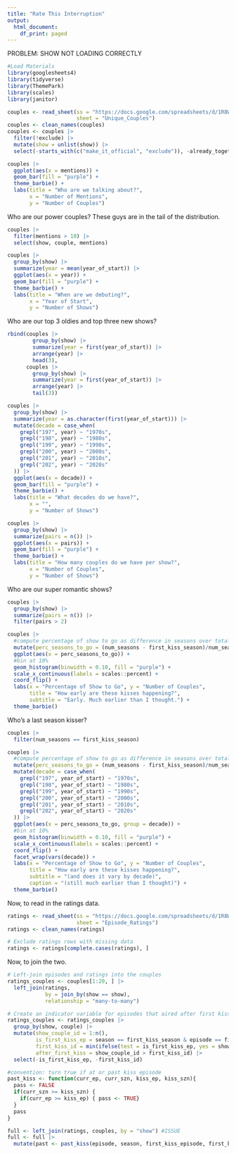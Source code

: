 ```yaml
---
title: "Rate This Interruption"
output:
  html_document:
    df_print: paged
---
```


PROBLEM: SHOW NOT LOADING CORRECTLY

```r
#Load Materials
library(googlesheets4)
library(tidyverse)
library(ThemePark)
library(scales)
library(janitor)

couples <- read_sheet(ss = "https://docs.google.com/spreadsheets/d/1R8WJhW0E-5_SnKRsT66lw4UuY45dezcGFVhQgJG2LIA/edit?usp=sharing", 
                      sheet = "Unique_Couples")
couples <- clean_names(couples)
couples <- couples |> 
  filter(!exclude) |> 
  mutate(show = unlist(show)) |> 
  select(-starts_with(c("make_it_official", "exclude")), -already_together, -imdb_id)
```

```r
couples |>
  ggplot(aes(x = mentions)) +
  geom_bar(fill = "purple") +
  theme_barbie() +
  labs(title = "Who are we talking about?",
       x = "Number of Mentions",
       y = "Number of Couples")
```

Who are our power couples? These guys are in the tail of the distribution.

```r
couples |> 
  filter(mentions > 10) |> 
  select(show, couple, mentions)
```

```r
couples |>
  group_by(show) |>
  summarize(year = mean(year_of_start)) |>
  ggplot(aes(x = year)) +
  geom_bar(fill = "purple") +
  theme_barbie() +
  labs(title = "When are we debuting?",
       x = "Year of Start",
       y = "Number of Shows")
```

Who are our top 3 oldies and top three new shows?

```r
rbind(couples |> 
        group_by(show) |>
        summarize(year = first(year_of_start)) |>
        arrange(year) |> 
        head(3),
      couples |> 
        group_by(show) |>
        summarize(year = first(year_of_start)) |>
        arrange(year) |>
        tail(3))

```

```r
couples |>
  group_by(show) |>
  summarize(year = as.character(first(year_of_start))) |>
  mutate(decade = case_when(
    grepl("197", year) ~ "1970s",
    grepl("198", year) ~ "1980s",
    grepl("199", year) ~ "1990s",
    grepl("200", year) ~ "2000s",
    grepl("201", year) ~ "2010s",
    grepl("202", year) ~ "2020s"
  )) |>
  ggplot(aes(x = decade)) +
  geom_bar(fill = "purple") +
  theme_barbie() +
  labs(title = "What decades do we have?",
       x = "",
       y = "Number of Shows")
```

```r
couples |>
  group_by(show) |>
  summarize(pairs = n()) |>
  ggplot(aes(x = pairs)) +
  geom_bar(fill = "purple") +
  theme_barbie() +
  labs(title = "How many couples do we have per show?",
       x = "Number of Couples",
       y = "Number of Shows")
```

Who are our super romantic shows?
```r
couples |>
  group_by(show) |>
  summarize(pairs = n()) |>
  filter(pairs > 2)
```

```r
couples |>
  #compute percentage of show to go as difference in seasons over total
  mutate(perc_seasons_to_go = (num_seasons - first_kiss_season)/num_seasons) |>
  ggplot(aes(x = perc_seasons_to_go)) +
  #bin at 10%
  geom_histogram(binwidth = 0.10, fill = "purple") +
  scale_x_continuous(labels = scales::percent) +
  coord_flip() +
  labs(x = "Percentage of Show to Go", y = "Number of Couples",
       title = "How early are these kisses happening?",
       subtitle = "Early. Much earlier than I thought.") +
  theme_barbie()
```

Who's a last season kisser?
```r
couples |>
  filter(num_seasons == first_kiss_season)
```

```r
couples |>
  #compute percentage of show to go as difference in seasons over total
  mutate(perc_seasons_to_go = (num_seasons - first_kiss_season)/num_seasons) |>
  mutate(decade = case_when(
    grepl("197", year_of_start) ~ "1970s",
    grepl("198", year_of_start) ~ "1980s",
    grepl("199", year_of_start) ~ "1990s",
    grepl("200", year_of_start) ~ "2000s",
    grepl("201", year_of_start) ~ "2010s",
    grepl("202", year_of_start) ~ "2020s"
  )) |>
  ggplot(aes(x = perc_seasons_to_go, group = decade)) +
  #bin at 10%
  geom_histogram(binwidth = 0.10, fill = "purple") +
  scale_x_continuous(labels = scales::percent) +
  coord_flip() +
  facet_wrap(vars(decade)) +
  labs(x = "Percentage of Show to Go", y = "Number of Couples",
       title = "How early are these kisses happening?",
       subtitle = "(and does it vary by decade)",
       caption = "(still much earlier than I thought)") +
  theme_barbie()
```

Now, to read in the ratings data.
```r
ratings <- read_sheet(ss = "https://docs.google.com/spreadsheets/d/1R8WJhW0E-5_SnKRsT66lw4UuY45dezcGFVhQgJG2LIA/edit?usp=sharing", 
                      sheet = "Episode_Ratings")
ratings <- clean_names(ratings)

# Exclude ratings rows with missing data
ratings <- ratings[complete.cases(ratings), ]
```

Now, to join the two.

```r
# Left-join episodes and ratings into the couples
ratings_couples <- couples[1:20, ] |> 
  left_join(ratings, 
            by = join_by(show == show),
            relationship = "many-to-many")

# Create an indicator variable for episodes that aired after first kiss
ratings_couples <- ratings_couples |> 
  group_by(show, couple) |> 
  mutate(show_couple_id = 1:n(), 
         is_first_kiss_ep = season == first_kiss_season & episode == first_kiss_episode,
         first_kiss_id = min(ifelse(test = is_first_kiss_ep, yes = show_couple_id, no = 9999)),
         after_first_kiss = show_couple_id > first_kiss_id) |> 
  select(-is_first_kiss_ep, -first_kiss_id)
```

```r
#convention: turn true if at or past kiss episode
past_kiss <- function(curr_ep, curr_szn, kiss_ep, kiss_szn){
  pass <- FALSE
  if(curr_szn >= kiss_szn) {
    if(curr_ep >= kiss_ep) { pass <- TRUE}
  }
  pass
}

full <- left_join(ratings, couples, by = "show") #ISSUE
full <- full |>
  mutate(past <- past_kiss(episode, season, first_kiss_episode, first_kiss_season))
         
```